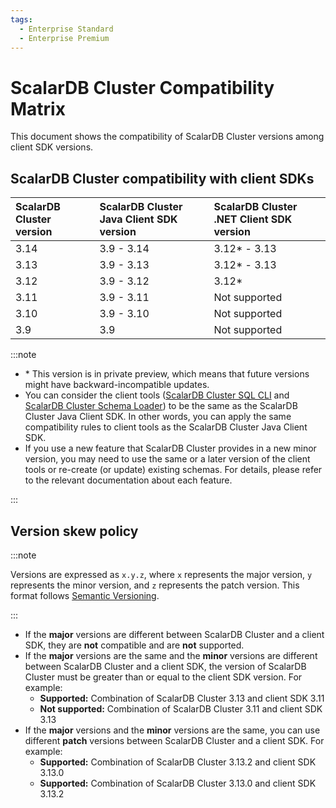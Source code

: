 ```yaml
---
tags:
  - Enterprise Standard
  - Enterprise Premium
---
```


# ScalarDB Cluster Compatibility Matrix

This document shows the compatibility of ScalarDB Cluster versions among client SDK versions.

## ScalarDB Cluster compatibility with client SDKs

| ScalarDB Cluster version | ScalarDB Cluster Java Client SDK version | ScalarDB Cluster .NET Client SDK version |
|:-------------------------|:-----------------------------------------|:-----------------------------------------|
| 3.14                     | 3.9 - 3.14                               | 3.12* - 3.13                             |
| 3.13                     | 3.9 - 3.13                               | 3.12* - 3.13                             |
| 3.12                     | 3.9 - 3.12                               | 3.12*                                    |
| 3.11                     | 3.9 - 3.11                               | Not supported                            |
| 3.10                     | 3.9 - 3.10                               | Not supported                            |
| 3.9                      | 3.9                                      | Not supported                            |

:::note

- \* This version is in private preview, which means that future versions might have backward-incompatible updates.
- You can consider the client tools ([ScalarDB Cluster SQL CLI](developer-guide-for-scalardb-cluster-with-java-api.mdx#sql-cli) and [ScalarDB Cluster Schema Loader](developer-guide-for-scalardb-cluster-with-java-api.mdx#schema-loader-for-cluster)) to be the same as the ScalarDB Cluster Java Client SDK. In other words, you can apply the same compatibility rules to client tools as the ScalarDB Cluster Java Client SDK.
- If you use a new feature that ScalarDB Cluster provides in a new minor version, you may need to use the same or a later version of the client tools or re-create (or update) existing schemas. For details, please refer to the relevant documentation about each feature.

:::

## Version skew policy

:::note

Versions are expressed as `x.y.z`, where `x` represents the major version, `y` represents the minor version, and `z` represents the patch version. This format follows [Semantic Versioning](https://semver.org/).

:::

- If the **major** versions are different between ScalarDB Cluster and a client SDK, they are **not** compatible and are **not** supported.
- If the **major** versions are the same and the **minor** versions are different between ScalarDB Cluster and a client SDK, the version of ScalarDB Cluster must be greater than or equal to the client SDK version. For example:
  - **Supported:** Combination of ScalarDB Cluster 3.13 and client SDK 3.11
  - **Not supported:** Combination of ScalarDB Cluster 3.11 and client SDK 3.13
- If the **major** versions and the **minor** versions are the same, you can use different **patch** versions between ScalarDB Cluster and a client SDK. For example:
  - **Supported:** Combination of ScalarDB Cluster 3.13.2 and client SDK 3.13.0
  - **Supported:** Combination of ScalarDB Cluster 3.13.0 and client SDK 3.13.2
